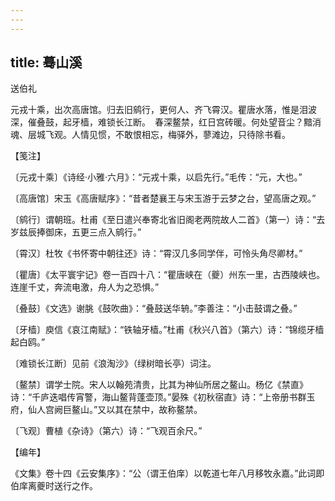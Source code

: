 ```yaml
---
---
---
```

title: 蓦山溪
---



送伯礼





元戎十乘，出次高唐馆。归去旧鹓行，更何人、齐飞霄汉。瞿唐水落，惟是泪波深，催叠鼓，起牙樯，难锁长江断。　春深鳌禁，红日宫砖暖。何处望音尘？黯消魂、层城飞观。人情见惯，不敢恨相忘，梅驿外，蓼滩边，只待除书看。

【笺注】

〔元戎十乘〕《诗经·小雅·六月》：“元戎十乘，以启先行。”毛传：“元，大也。”

〔高唐馆〕宋玉《高唐赋序》：“昔者楚襄王与宋玉游于云梦之台，望高唐之观。”

〔鹓行〕谓朝班。杜甫《至日遣兴奉寄北省旧阁老两院故人二首》（第一）诗：“去岁兹辰捧御床，五更三点入鹓行。”

〔霄汉〕杜牧《书怀寄中朝往还》诗：“霄汉几多同学伴，可怜头角尽卿材。”

〔瞿唐〕《太平寰宇记》卷一百四十八：“瞿唐峡在（夔）州东一里，古西陵峡也。连崖千丈，奔流电激，舟人为之恐惧。”

〔叠鼓〕《文选》谢朓《鼓吹曲》：“叠鼓送华辀。”李善注：“小击鼓谓之叠。”

〔牙樯〕庾信《哀江南赋》：“铁轴牙樯。”杜甫《秋兴八首》（第六）诗：“锦缆牙樯起白鸥。”

〔难锁长江断〕见前《浪淘沙》（绿树暗长亭）词注。

〔鳌禁〕谓学士院。宋人以翰苑清贵，比其为神仙所居之鳌山。杨亿《禁直》诗：“千庐迭唱传宵警，海山鳌背蓬壶顶。”晏殊《初秋宿直》诗：“上帝册书群玉府，仙人宫阙巨鳌山。”又以其在禁中，故称鳌禁。

〔飞观〕曹植《杂诗》（第六）诗：“飞观百余尺。”

【编年】

《文集》卷十四《云安集序》：“公（谓王伯庠）以乾道七年八月移牧永嘉。”此词即伯庠离夔时送行之作。